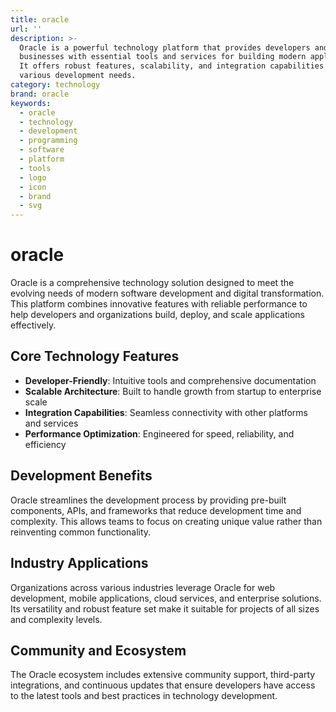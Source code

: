 ```yaml
---
title: oracle
url: ''
description: >-
  Oracle is a powerful technology platform that provides developers and
  businesses with essential tools and services for building modern applications.
  It offers robust features, scalability, and integration capabilities for
  various development needs.
category: technology
brand: oracle
keywords:
  - oracle
  - technology
  - development
  - programming
  - software
  - platform
  - tools
  - logo
  - icon
  - brand
  - svg
---
```


# oracle

Oracle is a comprehensive technology solution designed to meet the evolving needs of modern software development and digital transformation. This platform combines innovative features with reliable performance to help developers and organizations build, deploy, and scale applications effectively.

## Core Technology Features

- **Developer-Friendly**: Intuitive tools and comprehensive documentation
- **Scalable Architecture**: Built to handle growth from startup to enterprise scale
- **Integration Capabilities**: Seamless connectivity with other platforms and services
- **Performance Optimization**: Engineered for speed, reliability, and efficiency

## Development Benefits

Oracle streamlines the development process by providing pre-built components, APIs, and frameworks that reduce development time and complexity. This allows teams to focus on creating unique value rather than reinventing common functionality.

## Industry Applications

Organizations across various industries leverage Oracle for web development, mobile applications, cloud services, and enterprise solutions. Its versatility and robust feature set make it suitable for projects of all sizes and complexity levels.

## Community and Ecosystem

The Oracle ecosystem includes extensive community support, third-party integrations, and continuous updates that ensure developers have access to the latest tools and best practices in technology development.
